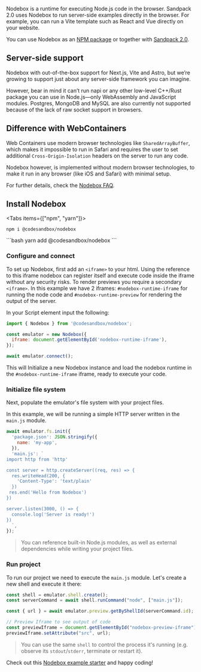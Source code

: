 
<Hero
  title="Nodebox"
  subtitle="Run Node in any browser."
/>

Nodebox is a runtime for executing Node.js code in the browser. Sandpack 2.0 uses Nodebox to run server-side examples directly in the browser. For example, you can run a Vite template such as React and Vue directly on your website.

You can use Nodebox as an [NPM package](https://www.npmjs.com/package/@codesandbox/nodebox) or together with [Sandpack 2.0](/getting-started).

## Server-side support

Nodebox with out-of-the-box support for Next.js, Vite and Astro, but we’re growing to support just about any server-side framework you can imagine.

However, bear in mind it can’t run napi or any other low-level C++/Rust package you can use in Node.js—only WebAssembly and JavaScript modules. Postgres, MongoDB and MySQL are also currently not supported because of the lack of raw socket support in browsers.


## Difference with WebContainers

Web Containers use modern browser technologies like `SharedArrayBuffer`, which makes it impossible to run in Safari and requires the user to set additional `Cross-Origin-Isolation` headers on the server to run any code.

Nodebox however, is implemented without modern browser technologies, to make it run in any browser (like iOS and Safari) with minimal setup.

For further details, check the [Nodebox FAQ](https://sandpack.codesandbox.io/docs/resources/faq#how-does-the-nodebox-compare-to-webcontainers).

## Install Nodebox

<Tabs items={["npm", "yarn"]}>
  <Tab>  
```shell
npm i @codesandbox/nodebox
```
  </Tab>

  <Tab>
```bash
yarn add @codesandbox/nodebox
```
  </Tab>
</Tabs>

### Configure and connect

To set up Nodebox, first add an `<iframe>` to your html. Using the reference to this iframe nodebox can register itself and execute code inside the iframe without any security risks. To render previews you require a secondary `<iframe>`. In this example we have 2 iframes: `#nodebox-runtime-iframe` for running the node code and `#nodebox-runtime-preview` for rendering the output of the server.

In your Script element input the following: 
```js
import { Nodebox } from '@codesandbox/nodebox';

const emulator = new Nodebox({
  iframe: document.getElementById('nodebox-runtime-iframe'),
});

await emulator.connect();
```

This will Initialize a new Nodebox instance and load the nodebox runtime in the `#nodebox-runtime-iframe` iframe, ready to execute your code.

### Initialize file system

Next, populate the emulator's file system with your project files.

In this example, we will be running a simple HTTP server written in the `main.js` module.

```js
await emulator.fs.init({
  'package.json': JSON.stringify({
    name: 'my-app',
  }),
  'main.js': `
import http from 'http'

const server = http.createServer((req, res) => {
  res.writeHead(200, {
    'Content-Type': 'text/plain'
  })
 res.end('Hello from Nodebox')
})

server.listen(3000, () => {
  console.log('Server is ready!')
})
  `,
});
```

> You can reference built-in Node.js modules, as well as external dependencies while writing your project files.

### Run project

To run our project we need to execute the `main.js` module. Let's create a new shell and execute it there:

```js
const shell = emulator.shell.create();
const serverCommand = await shell.runCommand("node", ["main.js"]);

const { url } = await emulator.preview.getByShellId(serverCommand.id);

// Preview Iframe to see output of code
const previewIframe = document.getElementById("nodebox-preview-iframe");
previewIframe.setAttribute("src", url);
```

> You can use the same `shell` to control the process it's running (e.g. observe its `stdout`/`stderr`, terminate or restart it).

Check out this [Nodebox example starter](https://codesandbox.io/p/sandbox/young-microservice-hgpbfd) and happy coding!
